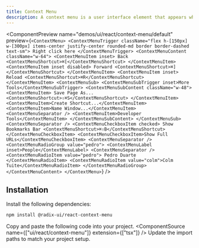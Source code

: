 ```yaml
---
title: Context Menu
description: A context menu is a user interface element that appears when the user interacts with a trigger element, such as a right-click or a long press.
---
```


<ComponentPreview
  name="demos/ui/react/context-menu/default"
  preview={`<ContextMenu>
    <ContextMenuTrigger className="flex h-[150px] w-[300px] items-center justify-center rounded-md border border-dashed text-sm">
        Right click here
    </ContextMenuTrigger>
    <ContextMenuContent className="w-64">
        <ContextMenuItem inset>
        Back
        <ContextMenuShortcut>⌘[</ContextMenuShortcut>
    </ContextMenuItem>
    <ContextMenuItem inset disabled>
        Forward
        <ContextMenuShortcut>⌘]</ContextMenuShortcut>
    </ContextMenuItem>
    <ContextMenuItem inset>
        Reload
        <ContextMenuShortcut>⌘R</ContextMenuShortcut>
    </ContextMenuItem>
        <ContextMenuSub>
            <ContextMenuSubTrigger inset>More Tools</ContextMenuSubTrigger>
            <ContextMenuSubContent className="w-48">
                <ContextMenuItem>
                    Save Page As...
                    <ContextMenuShortcut>⇧⌘S</ContextMenuShortcut>
                </ContextMenuItem>
                <ContextMenuItem>Create Shortcut...</ContextMenuItem>
                <ContextMenuItem>Name Window...</ContextMenuItem>
                <ContextMenuSeparator />
                <ContextMenuItem>Developer Tools</ContextMenuItem>
            </ContextMenuSubContent>
        </ContextMenuSub>
        <ContextMenuSeparator />
        <ContextMenuCheckboxItem checked>
            Show Bookmarks Bar
        <ContextMenuShortcut>⌘⇧B</ContextMenuShortcut>
        </ContextMenuCheckboxItem>
        <ContextMenuCheckboxItem>Show Full URLs</ContextMenuCheckboxItem>
        <ContextMenuSeparator />
        <ContextMenuRadioGroup value="pedro">
        <ContextMenuLabel inset>People</ContextMenuLabel>
        <ContextMenuSeparator />
        <ContextMenuRadioItem value="pedro">
            Pedro Duarte
        </ContextMenuRadioItem>
        <ContextMenuRadioItem value="colm">Colm Tuite</ContextMenuRadioItem>
        </ContextMenuRadioGroup>
    </ContextMenuContent>
</ContextMenu>`}
/>

## Installation

<Steps>
<Step>Install the following dependencies:</Step>

```bash
npm install @radix-ui/react-context-menu
```
  <Step>Copy and paste the following code into your project.</Step>
  <ComponentSource name={["ui/react/context-menu"]} extension={["tsx"]} />
  <Step>Update the import paths to match your project setup.</Step>
</Steps>
